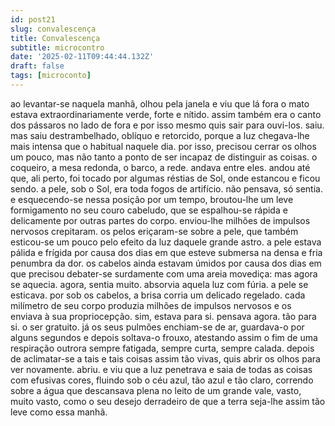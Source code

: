 ```yaml
---
id: post21
slug: convalescença
title: Convalescença
subtitle: microcontro
date: '2025-02-11T09:44:44.132Z'
draft: false
tags: [microconto]
---
```

ao levantar-se naquela manhã, olhou pela janela e viu que lá fora o mato estava 
extraordinariamente verde, forte e nítido. assim também era o canto dos pássaros
no lado de fora e por isso mesmo quis sair para ouvi-los. saiu. mas saiu destrambelhado,
oblíquo e retorcido, porque a luz chegava-lhe mais intensa que o 
habitual naquele dia. por isso, precisou cerrar os olhos um pouco, 
mas não tanto a ponto de ser incapaz de distinguir as coisas.
o coqueiro, a mesa redonda, o barco, a rede. andava entre eles. 
andou até que, ali perto, foi tocado por algumas réstias de Sol,
onde estancou e ficou sendo. a pele, sob o Sol,
era toda fogos de artifício. não pensava, só sentia. 
e esquecendo-se nessa posição por um tempo,
broutou-lhe um leve formigamento no seu couro cabeludo, que se espalhou-se rápida e delicamente
por outras partes do corpo. enviou-lhe milhões 
de impulsos nervosos crepitaram. os pelos eriçaram-se sobre a pele, 
que também esticou-se um pouco pelo efeito da luz
daquele grande astro. 
a pele estava pálida e frígida por causa dos dias em que esteve submersa
na densa e fria penumbra da dor. os cabelos ainda estavam úmidos por causa dos dias
em que precisou debater-se surdamente com uma areia movediça:
mas agora se aquecia. agora, sentia muito. absorvia aquela luz com fúria.
a pele se esticava. por sob os cabelos, a brisa corria um delicado regelado.
cada milímetro de seu corpo produzia milhões 
de impulsos nervosos e os enviava à sua propriocepção. 
sim, estava para si. pensava agora. tão para si. o ser gratuito. 
já os seus pulmões enchiam-se de ar, guardava-o por alguns 
segundos e depois soltava-o frouxo, atestando assim
o fim de uma respiração outrora sempre fatigada, sempre curta, sempre calada.
depois de aclimatar-se a tais e tais coisas assim tão vivas, 
quis abrir os olhos para ver novamente. abriu.
e viu que a luz penetrava e saia de todas as coisas com efusivas cores,
fluindo sob o céu azul, tão azul e tão claro,
correndo sobre a água que descansava plena no leito 
de um grande vale, vasto, muito vasto, como o seu desejo 
derradeiro de que a terra seja-lhe assim tão leve como essa manhã.